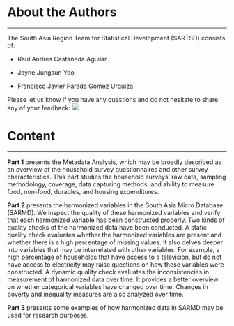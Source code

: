 # About the Authors {-}
***

The South Asia Region Team for Statistical Development (SARTSD) consists of: 

- Raul Andres Castañeda Aguilar

- Jayne Jungsun Yoo

- Francisco Javier Parada Gomez Urquiza

Please let us know if you have any questions and do not hesitate to share any of your feedback: [![](figures/mail.png)](mailto:fparadagomezurqu@worldbank.org "Contact Us")

# Content {-}
***

**Part 1** presents the Metadata Analysis, which may be broadly described as an overview of the household survey questionnaires and other survey characteristics. This part studies the household surveys’ raw data, sampling methodology, coverage, data capturing methods, and ability to measure food, non-food, durables, and housing expenditures. 

**Part 2** presents the harmonized variables in the South Asia Micro Database (SARMD). We inspect the quality of these harmonized variables and verify that each harmonized variable has been constructed properly. Two kinds of quality checks of the harmonized data have been conducted. A static quality check evaluates whether the harmonized variables are present and whether there is a high percentage of missing values. It also delves deeper into variables that may be interrelated with other variables. For example, a high percentage of households that have access to a television, but do not have access to electricity may raise questions on how these variables were constructed. A dynamic quality check evaluates the inconsistencies in measurement of harmonized data over time. It provides a better overview on whether categorical variables have changed over time. Changes in poverty and inequality measures are also analyzed over time. 

**Part 3** presents some examples of how harmonized data in SARMD may be used for research purposes. 





